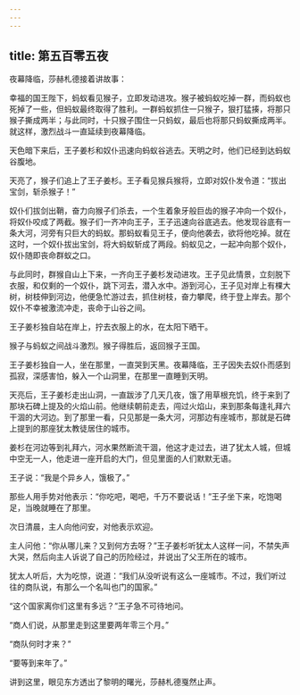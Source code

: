 ```yaml
---
---
---
```

title: 第五百零五夜
---






夜幕降临，莎赫札德接着讲故事：





幸福的国王陛下，蚂蚁看见猴子，立即发动进攻。猴子被蚂蚁吃掉一群，而蚂蚁也死掉了一些，但蚂蚁最终取得了胜利。一群蚂蚁抓住一只猴子，狠打猛揍，将那只猴子撕成两半；与此同时，十只猴子围住一只蚂蚁，最后也将那只蚂蚁撕成两半。就这样，激烈战斗一直延续到夜幕降临。

天色暗下来后，王子姜杉和奴仆迅速向蚂蚁谷逃去。天明之时，他们已经到达蚂蚁谷腹地。

天亮了，猴子们追上了王子姜杉。王子看见猴兵猴将，立即对奴仆发令道：“拔出宝剑，斩杀猴子！”

奴仆们拔剑出鞘，奋力向猴子们杀去，一个生着象牙般巨齿的猴子冲向一个奴仆，将奴仆咬成了两截。猴子们一齐冲向王子，王子迅速向谷底逃去。他发现谷底有一条大河，河旁有只巨大的蚂蚁。那蚂蚁看见王子，便向他袭去，欲将他吃掉。就在这时，一个奴仆拔出宝剑，将大蚂蚁斩成了两段。蚂蚁见之，一起冲向那个奴仆，奴仆随即丧命群蚁之口。

与此同时，群猴自山上下来，一齐向王子姜杉发动进攻。王子见此情景，立刻脱下衣服，和仅剩的一个奴仆，跳下河去，潜入水中。游到河心，王子见对岸上有棵大树，树枝伸到河边，他便急忙游过去，抓住树枝，奋力攀爬，终于登上岸去。那个奴仆不幸被激流冲走，丧命于山谷之间。

王子姜杉独自站在岸上，拧去衣服上的水，在太阳下晒干。

猴子与蚂蚁之间战斗激烈。猴子得胜后，返回猴子王国。

王子姜杉独自一人，坐在那里，一直哭到天黑。夜幕降临，王子因失去奴仆而感到孤寂，深感害怕，躲入一个山洞里，在那里一直睡到天明。

天亮后，王子姜杉走出山洞，一直跋涉了几天几夜，饿了用草根充饥，终于来到了那块石碑上提及的火焰山前。他继续朝前走去，闯过火焰山，来到那条每逢礼拜六干涸的大河边。到了那里一看，只见那是一条大河，河那边有座城市，那就是石碑上提到的那座犹太教徒居住的城市。

姜杉在河边等到礼拜六，河水果然断流干涸，他这才走过去，进了犹太人城，但城中空无一人，他走进一座开启的大门，但见里面的人们默默无语。

王子说：“我是个异乡人，饿极了。”

那些人用手势对他表示：“你吃吧，喝吧，千万不要说话！”王子坐下来，吃饱喝足，当晚就睡在了那里。

次日清晨，主人向他问安，对他表示欢迎。

主人问他：“你从哪儿来？又到何方去呀？”王子姜杉听犹太人这样一问，不禁失声大哭，然后向主人诉说了自己的历险经过，并说出了父王所在的城市。

犹太人听后，大为吃惊，说道：“我们从没听说有这么一座城市。不过，我们听过往的商队说，有那么一个名叫也门的国家。”

“这个国家离你们这里有多远？”王子急不可待地问。

“商人们说，从那里走到这里要两年零三个月。”

“商队何时才来？”

“要等到来年了。”





讲到这里，眼见东方透出了黎明的曙光，莎赫札德戛然止声。